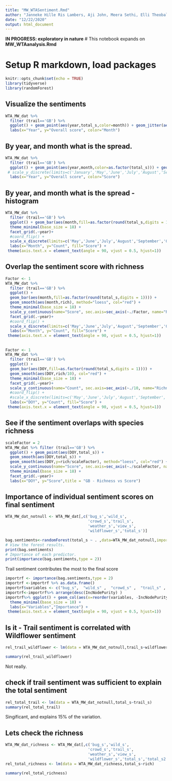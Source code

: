 ```yaml
---
title: "MW_WTASentiment.Rmd"
author: "Janneke Hille Ris Lambers, Aji John, Meera Sethi, Elli Theobald"
date: "12/22/2020"
output: html_document
---
```


**IN PROGRESS: exploratory in nature**
# This notebook expands on **MW_WTAanalysis.Rmd**


# Setup R markdown, load packages
```r
knitr::opts_chunk$set(echo = TRUE)
library(tidyverse)
library(randomForest)
```

## Visualize the sentiments
```r
WTA_MW_dat %>% 
  filter (trail=='GB') %>%
  ggplot() + geom_point(aes(year,total_s,color=month)) + geom_jitter(aes(year,total_s,color=month)) + theme_minimal(base_size = 18) +
  labs(x="Year", y="Overall score", color="Month")
```

## By year, and month what is the spread.
```r
WTA_MW_dat %>% 
  filter (trail=='GB') %>%
  ggplot() + geom_point(aes(year,month,color=as.factor(total_s))) + geom_jitter(aes(year,month,color=as.factor(total_s))) + theme_minimal(base_size = 18) +
 # scale_y_discrete(limits=c('January','May','June','July','August','September','October')) +
  labs(x="Year", y="Overall score", color="Score")
```

## By year, and month what is the spread - histogram
```r
WTA_MW_dat %>% 
  filter (trail=='GB') %>%
  ggplot() + geom_bar(aes(month,fill=as.factor(round(total_s,digits = 1)))) + 
  theme_minimal(base_size = 18) +
  facet_grid(.~year)+
  #coord_flip() +
  scale_x_discrete(limits=c('May','June','July','August','September','October')) +
  labs(x="Month", y="Count", fill="Score") +
 theme(axis.text.x = element_text(angle = 90, vjust = 0.5, hjust=1))
```
## Overlap the sentiment score with richness

```r

Factor <- 1
WTA_MW_dat %>% 
  filter (trail=='GB') %>%
  ggplot() + 
  geom_bar(aes(month,fill=as.factor(round(total_s,digits = 1)))) +
  geom_smooth(aes(month,rich), method="loess", col="red") +
  theme_minimal(base_size = 18) +
  scale_y_continuous(name="Score", sec.axis=sec_axis(~./Factor, name="Richness")) +
  facet_grid(.~year)+
  #coord_flip() +
  scale_x_discrete(limits=c('May','June','July','August','September','October')) +
  labs(x="Month", y="Count", fill="Score") +
 theme(axis.text.x = element_text(angle = 90, vjust = 0.5, hjust=1))
```

##
```r

Factor <- 1
WTA_MW_dat %>% 
  filter (trail=='GB') %>%
  ggplot() + 
  geom_bar(aes(DOY,fill=as.factor(round(total_s,digits = 1)))) +
  geom_smooth(aes(DOY,rich/10), col="red") +
  theme_minimal(base_size = 18) +
  facet_grid(.~year)+
  scale_y_continuous(name="Count", sec.axis=sec_axis(~./10, name="Richness")) +
  #coord_flip() +
  #scale_x_discrete(limits=c('May','June','July','August','September','October')) +
  labs(x="DOY", y="Count", fill="Score") +
 theme(axis.text.x = element_text(angle = 90, vjust = 0.5, hjust=1))
```

## See if the sentiment overlaps with species richness 
```r

scaleFactor = 2
WTA_MW_dat %>% filter (trail=='GB') %>%
  ggplot() + geom_point(aes(DOY,total_s)) + 
  geom_smooth(aes(DOY,total_s)) +
  geom_smooth(aes(DOY,y=rich/scaleFactor), method="loess", col="red") +
  scale_y_continuous(name="Score", sec.axis=sec_axis(~./scaleFactor, name="Richness")) +
  theme_minimal(base_size = 18) +
  facet_grid(.~year)+
  labs(x="DOY", y="Score",title = "GB - Richness vs Score")
```
## Importance of individual sentiment scores on final sentiment
```r

WTA_MW_dat_notnull <- WTA_MW_dat[,c('bug_s','wild_s',
                                    'crowd_s','trail_s',
                                    'weather_s','view_s',
                                    'wildflower_s','total_s')]

bag.sentiments<-randomForest(total_s ~ . ,data=WTA_MW_dat_notnull,importance=TRUE,keep.inbag = TRUE,ntree=500,na.action = na.omit)
# View the forest results.
print(bag.sentiments) 
# Importance of each predictor.
print(importance(bag.sentiments,type = 2)) 
```

Trail sentiment contributes the most to the final score
```r
importrf <- importance(bag.sentiments,type = 2)
importrf <-importrf %>% as.data.frame()
importrf$variables <- c("bug_s",  "wild_s" ,  "crowd_s" ,  "trail_s" ,  "weather_s"  ,  "view_s",  "wildflower_s"  )
importrf<-importrf%>% arrange(desc(IncNodePurity) )
importrf%>% ggplot() + geom_col(aes(x=reorder(variables, -IncNodePurity),IncNodePurity)) +
  theme_minimal(base_size = 18) +
  labs(x="Variables","Importance") +
 theme(axis.text.x = element_text(angle = 90, vjust = 0.5, hjust=1))
```


## Is it - Trail sentiment is correlated with Wildflower sentiment 

```r
rel_trail_wildflower <- lm(data = WTA_MW_dat_notnull,trail_s~wildflower_s)

summary(rel_trail_wildflower)
```

Not really.


## check if trail sentiment was sufficient to explain the total sentiment

```r
rel_total_trail <- lm(data = WTA_MW_dat_notnull,total_s~trail_s)
summary(rel_total_trail)
```
Singificant, and explains 15% of the variation.

## Lets check the richness

```r

WTA_MW_dat_richness <- WTA_MW_dat[,c('bug_s','wild_s',
                                    'crowd_s','trail_s',
                                    'weather_s','view_s',
                                    'wildflower_s','total_s','total_s2','rich')]
rel_total_richness <- lm(data = WTA_MW_dat_richness,total_s~rich)

summary(rel_total_richness)
```